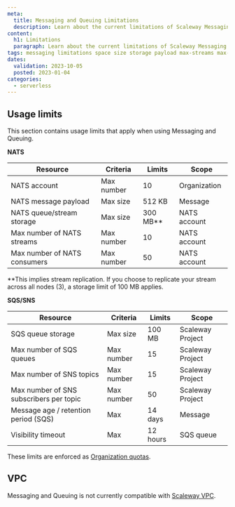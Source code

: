 ```yaml
---
meta:
  title: Messaging and Queuing Limitations
  description: Learn about the current limitations of Scaleway Messaging and Queuing
content:
  h1: Limitations
  paragraph: Learn about the current limitations of Scaleway Messaging and Queuing
tags: messaging limitations space size storage payload max-streams max-consumers max-subscribers max-topics max-queues visibility-timeout
dates:
  validation: 2023-10-05
  posted: 2023-01-04
categories:
  - serverless
---
```


## Usage limits

This section contains usage limits that apply when using Messaging and Queuing.

**NATS**

| Resource                                       | Criteria   | Limits   | Scope        |
|------------------------------------------------|------------|----------|--------------|
| NATS account                                   | Max number | 10       | Organization |
| NATS message payload                           | Max size   | 512 KB   | Message      |
| NATS queue/stream storage                      | Max size   | 300 MB** | NATS account |
| Max number of NATS streams                     | Max number | 10       | NATS account |
| Max number of NATS consumers                   | Max number | 50       | NATS account |

**This implies stream replication. If you choose to replicate your stream across all nodes (3), a storage limit of 100 MB applies.

**SQS/SNS**

| Resource                                       | Criteria   | Limits   | Scope            |
|------------------------------------------------|------------|----------|------------------|
| SQS queue storage                              | Max size   | 100 MB   | Scaleway Project |
| Max number of SQS queues                       | Max number | 15       | Scaleway Project |
| Max number of SNS topics                       | Max number | 15       | Scaleway Project |
| Max number of SNS subscribers per topic        | Max number | 50       | Scaleway Project |
| Message age / retention period (SQS)           | Max        | 14 days  | Message          |
| Visibility timeout                             | Max        | 12 hours | SQS queue        |

These limits are enforced as [Organization quotas](/console/account/reference-content/organization-quotas/).

## VPC

Messaging and Queuing is not currently compatible with [Scaleway VPC](https://www.scaleway.com/en/docs/network/vpc/quickstart/).
